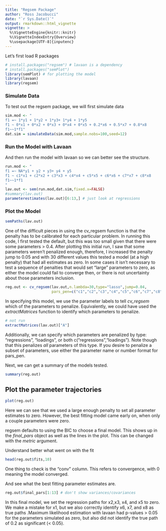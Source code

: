 ```yaml
---
title: "Regsem Package"
author: "Ross Jacobucci"
date: "`r Sys.Date()`"
output: rmarkdown::html_vignette
vignette: >
  %\VignetteEngine{knitr::knitr}
  %\VignetteIndexEntry{Overview}
  %\usepackage[UTF-8]{inputenc}
---
```

Let's first load R packages
```r
# install.packages("regsem") # lavaan is a dependency
# install.packages("semPlot")
library(semPlot) # for plotting the model
library(lavaan)
library(regsem)
```

### Simulate Data

To test out the regsem package, we will first simulate data

```r
sim.mod <- "
f1 =~ 1*y1 + 1*y2 + 1*y3+ 1*y4 + 1*y5
f1 ~ 0*x1 + 0*x2 + 0*x3 + 0*x4 + 0*x5 + 0.2*x6 + 0.5*x7 + 0.8*x8
f1~~1*f1"
dat.sim = simulateData(sim.mod,sample.nobs=100,seed=12)
```

### Run the Model with Lavaan

And then run the model with lavaan so we can better see the structure.

```r
run.mod <- "
f1 =~ NA*y1 + y2 + y3+ y4 + y5
f1 ~ c1*x1 + c2*x2 + c3*x3 + c4*x4 + c5*x5 + c6*x6 + c7*x7 + c8*x8
f1~~1*f1
"
lav.out <- sem(run.mod,dat.sim,fixed.x=FALSE)
#summary(lav.out)
parameterestimates(lav.out)[6:13,] # just look at regressions
```



### Plot the Model

```r
semPaths(lav.out)
```

One of the difficult pieces in using the cv_regsem function is that the penalty has to be calibrated for each particular problem. In running this code, I first tested the default, but this was too small given that there were some parameters > 0.4. After plotting this initial run, I saw that some parameters weren't penalized enough, therefore, I increased the penalty jump to 0.05 and with 30 different values this tested a model (at a high penalty) that had all estimates as zero. In some cases it isn't necessary to test a sequence of penalties that would set "large" parameters to zero, as either the model could fail to converge then, or there is not uncertainty about those parameters inclusion.

```r
reg.out <- cv_regsem(lav.out,n.lambda=30,type="lasso",jump=0.04,
                     pars_pen=c("c1","c2","c3","c4","c5","c6","c7","c8"))
```

In specifying this model, we use the parameter labels to tell *cv_regsem* which of the parameters to penalize. Equivalently, we could have used the *extractMatrices* function to identify which parameters to penalize.

```r
# not run
extractMatrices(lav.out)["A"]
```

Additionally, we can specify which parameters are penalized by type: "regressions", "loadings", or both c("regressions","loadings"). Note though that this penalizes *all* parameters of this type. If you desire to penalize a subset of parameters, use either the parameter name or number format for pars_pen.

Next, we can get a summary of the models tested.

```r
summary(reg.out)
```

## Plot the parameter trajectories

```r

plot(reg.out)
```

Here we can see that we used a large enough penalty to set all parameter estimates to zero. However, the best fitting model came early on, when only a couple parameters were zero. 

regsem defaults to using the BIC to choose a final model. This shows up in the *final_pars* object as well as the lines in the plot. This can be changed with the *metric* argument.

Understand better what went on with the fit

```r
head(reg.out$fits,10)
```

One thing to check is the "conv" column. This refers to convergence, with 0 meaning the model converged. 

And see what the best fitting parameter estimates are. 

```r
reg.out$final_pars[1:13] # don't show variances/covariances
```

In this final model, we set the regression paths for x2,x3, x4, and x5 to zero. We make a mistake for x1, but we also correctly identify x6, x7, and x8 as true paths .Maximum likelihood estimation with lavaan had p-values > 0.05 for the parameters simulated as zero, but also did not identify the true path of 0.2 as significant (< 0.05).
